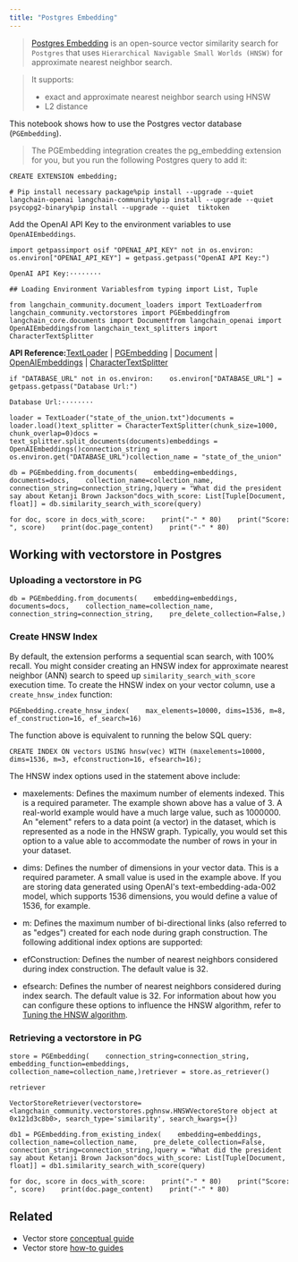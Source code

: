 ```yaml
---
title: "Postgres Embedding"
---
```


> [Postgres Embedding](https://github.com/neondatabase/pg_embedding) is an open-source vector similarity search for `Postgres` that uses `Hierarchical Navigable Small Worlds (HNSW)` for approximate nearest neighbor search.

> It supports:
>
> * exact and approximate nearest neighbor search using HNSW
> * L2 distance

This notebook shows how to use the Postgres vector database (`PGEmbedding`).

> The PGEmbedding integration creates the pg\_embedding extension for you, but you run the following Postgres query to add it:

```
CREATE EXTENSION embedding;
```

```
# Pip install necessary package%pip install --upgrade --quiet  langchain-openai langchain-community%pip install --upgrade --quiet  psycopg2-binary%pip install --upgrade --quiet  tiktoken
```

Add the OpenAI API Key to the environment variables to use `OpenAIEmbeddings`.

```
import getpassimport osif "OPENAI_API_KEY" not in os.environ:    os.environ["OPENAI_API_KEY"] = getpass.getpass("OpenAI API Key:")
```

```
OpenAI API Key:········
```

```
## Loading Environment Variablesfrom typing import List, Tuple
```

```
from langchain_community.document_loaders import TextLoaderfrom langchain_community.vectorstores import PGEmbeddingfrom langchain_core.documents import Documentfrom langchain_openai import OpenAIEmbeddingsfrom langchain_text_splitters import CharacterTextSplitter
```

**API Reference:**[TextLoader](https://python.langchain.com/api_reference/community/document_loaders/langchain_community.document_loaders.text.TextLoader.html) | [PGEmbedding](https://python.langchain.com/api_reference/community/vectorstores/langchain_community.vectorstores.pgembedding.PGEmbedding.html) | [Document](https://python.langchain.com/api_reference/core/documents/langchain_core.documents.base.Document.html) | [OpenAIEmbeddings](https://python.langchain.com/api_reference/openai/embeddings/langchain_openai.embeddings.base.OpenAIEmbeddings.html) | [CharacterTextSplitter](https://python.langchain.com/api_reference/text_splitters/character/langchain_text_splitters.character.CharacterTextSplitter.html)

```
if "DATABASE_URL" not in os.environ:    os.environ["DATABASE_URL"] = getpass.getpass("Database Url:")
```

```
Database Url:········
```

```
loader = TextLoader("state_of_the_union.txt")documents = loader.load()text_splitter = CharacterTextSplitter(chunk_size=1000, chunk_overlap=0)docs = text_splitter.split_documents(documents)embeddings = OpenAIEmbeddings()connection_string = os.environ.get("DATABASE_URL")collection_name = "state_of_the_union"
```

```
db = PGEmbedding.from_documents(    embedding=embeddings,    documents=docs,    collection_name=collection_name,    connection_string=connection_string,)query = "What did the president say about Ketanji Brown Jackson"docs_with_score: List[Tuple[Document, float]] = db.similarity_search_with_score(query)
```

```
for doc, score in docs_with_score:    print("-" * 80)    print("Score: ", score)    print(doc.page_content)    print("-" * 80)
```

## Working with vectorstore in Postgres

### Uploading a vectorstore in PG

```
db = PGEmbedding.from_documents(    embedding=embeddings,    documents=docs,    collection_name=collection_name,    connection_string=connection_string,    pre_delete_collection=False,)
```

### Create HNSW Index

By default, the extension performs a sequential scan search, with 100% recall. You might consider creating an HNSW index for approximate nearest neighbor (ANN) search to speed up `similarity_search_with_score` execution time. To create the HNSW index on your vector column, use a `create_hnsw_index` function:

```
PGEmbedding.create_hnsw_index(    max_elements=10000, dims=1536, m=8, ef_construction=16, ef_search=16)
```

The function above is equivalent to running the below SQL query:

```
CREATE INDEX ON vectors USING hnsw(vec) WITH (maxelements=10000, dims=1536, m=3, efconstruction=16, efsearch=16);
```

The HNSW index options used in the statement above include:

* maxelements: Defines the maximum number of elements indexed. This is a required parameter. The example shown above has a value of 3. A real-world example would have a much large value, such as 1000000. An "element" refers to a data point (a vector) in the dataset, which is represented as a node in the HNSW graph. Typically, you would set this option to a value able to accommodate the number of rows in your in your dataset.

* dims: Defines the number of dimensions in your vector data. This is a required parameter. A small value is used in the example above. If you are storing data generated using OpenAI's text-embedding-ada-002 model, which supports 1536 dimensions, you would define a value of 1536, for example.

* m: Defines the maximum number of bi-directional links (also referred to as "edges") created for each node during graph construction. The following additional index options are supported:

* efConstruction: Defines the number of nearest neighbors considered during index construction. The default value is 32.

* efsearch: Defines the number of nearest neighbors considered during index search. The default value is 32. For information about how you can configure these options to influence the HNSW algorithm, refer to [Tuning the HNSW algorithm](https://neon.tech/oss/extensions/pg_embedding#tuning-the-hnsw-algorithm).

### Retrieving a vectorstore in PG

```
store = PGEmbedding(    connection_string=connection_string,    embedding_function=embeddings,    collection_name=collection_name,)retriever = store.as_retriever()
```

```
retriever
```

```
VectorStoreRetriever(vectorstore=<langchain_community.vectorstores.pghnsw.HNSWVectoreStore object at 0x121d3c8b0>, search_type='similarity', search_kwargs={})
```

```
db1 = PGEmbedding.from_existing_index(    embedding=embeddings,    collection_name=collection_name,    pre_delete_collection=False,    connection_string=connection_string,)query = "What did the president say about Ketanji Brown Jackson"docs_with_score: List[Tuple[Document, float]] = db1.similarity_search_with_score(query)
```

```
for doc, score in docs_with_score:    print("-" * 80)    print("Score: ", score)    print(doc.page_content)    print("-" * 80)
```

## Related

* Vector store [conceptual guide](/oss/concepts/vectorstores)
* Vector store [how-to guides](/oss/how_to/#vector-stores)
